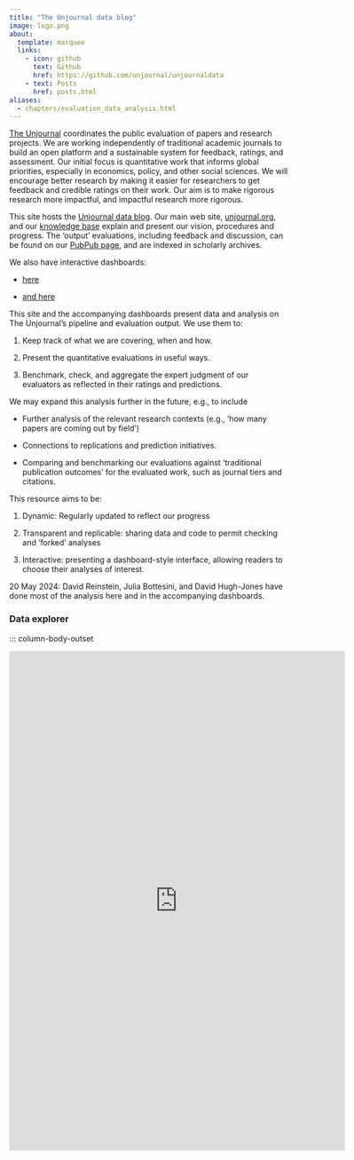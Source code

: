 ```yaml
---
title: "The Unjournal data blog"
image: logo.png
about:
  template: marquee
  links:
    - icon: github
      text: Github
      href: https://github.com/unjournal/unjournaldata
    - text: Posts
      href: posts.html 
aliases: 
  - chapters/evaluation_data_analysis.html
---
```


[The Unjournal](https://www.unjournal.org) coordinates the public evaluation of 
papers and research projects. We are working independently of traditional academic 
journals to build an open platform and a sustainable system for feedback, ratings, 
and assessment. Our initial focus is quantitative work that informs global priorities, 
especially in economics, policy, and other social sciences. We will encourage better 
research by making it easier for researchers to get feedback and credible ratings on 
their work. Our aim is to make rigorous research more impactful, and impactful 
research more rigorous.

This site hosts the [Unjournal data blog](posts.html). Our main web site,
[unjournal.org](https://www.unjournal.org), and
our [knowledge base](https://globalimpact.gitbook.io/the-unjournal-project-and-communication-space)
explain and present our vision, procedures and progress. The 'output' evaluations, 
including feedback and discussion, can be found on our 
[PubPub page](https://unjournal.pubpub.org/), and are indexed in scholarly archives.

We also have interactive dashboards:

- [here](https://unjournal.shinyapps.io/DataExplorer/)

- [and here](https://unjournal.shinyapps.io/uj-dashboard/)


This site and the accompanying dashboards present data and analysis on The Unjournal's 
pipeline and evaluation output. We use them to:

1. Keep track of what we are covering, when and how.

2. Present the quantitative evaluations in useful ways.

3. Benchmark, check, and aggregate the expert judgment of our evaluators 
   as reflected in their ratings and predictions.


We may expand this analysis further in the future, e.g., to include 

- Further analysis of the relevant research contexts (e.g., 'how many papers are 
  coming out by field')

- Connections to replications and prediction initiatives.

- Comparing and benchmarking our evaluations against 
  'traditional publication outcomes' for the evaluated work, such as journal tiers
  and citations.


This resource aims to be:

1. Dynamic: Regularly updated to reflect our progress

2. Transparent and replicable: sharing data and code to permit checking and 'forked' analyses

3. Interactive: presenting a dashboard-style interface, allowing readers to choose their analyses of interest.


20 May 2024: David Reinstein, Julia Bottesini, and David Hugh-Jones have done most of the analysis 
here and in the accompanying dashboards.


### Data explorer {-}

::: column-body-outset

```{=html}

<iframe height="900" width="120%" frameborder="no" src="https://unjournal.shinyapps.io/DataExplorer/"> </iframe>


```
